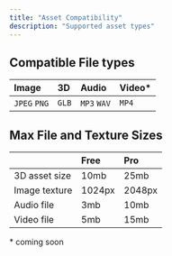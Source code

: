 ```yaml
---
title: "Asset Compatibility"
description: "Supported asset types"
---
```


## Compatible File types

| Image | 3D | Audio | Video* |
| :---  | :---  | :---  | :---  |
| `JPEG` `PNG` | `GLB` | `MP3` `WAV` | `MP4` |


## Max File and Texture Sizes
| | Free | Pro | 
| :---  | :---  | :---  | 
| 3D asset size | 10mb | 25mb |
| Image texture | 1024px | 2048px |
| Audio file | 3mb | 10mb |
| Video file | 5mb | 15mb |


\* coming soon
